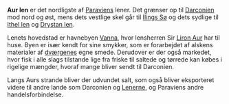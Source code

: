 {{title:Aur len}}
{{author:Laura Holmegaard}}
{{timestamp:2009-09-19T08:50:55Z}}
{{copyright:Aur len}}
'''Aur len''' er det nordligste af [[Paravien|Paraviens]] lener. Det grænser op til [[Darconien]] mod nord og øst, mens dets vestlige skel går til [[Ilings Sø]] og dets sydlige til [[Ithel len]] og [[Drystan len]].

Lenets hovedstad er havnebyen [[Vanna]], hvor lensherren Sir [[Liron Aur]] har til huse. Byen er især kendt for sine smykker, som er forarbejdet af alskens materialer af [[dværg|dværgenes]] egne smede.
Derudover er der også markedet, hvor fisk i alle slags tilstande lige fra friske til saltede og tørrede kan købes i rigelige mængder, hvoraf mange bliver sendt til Darconien.

Langs Aurs strande bliver der udvundet salt, som også bliver eksporteret videre til andre lande som Darconien og [[Lenerne]], og Paraviens andre handelsforbindelse.